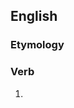 ==English==

===Etymology===
{{suffix|en|transgress|eth|nocat=1}}

===Verb===
{{head|en|verb form}}

# {{en-archaic third-person singular of|transgress}}